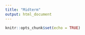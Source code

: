 ```yaml
---
title: "Midterm"
output: html_document
---
```


```r
knitr::opts_chunk$set(echo = TRUE)
```

